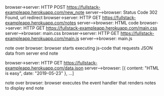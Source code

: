 browser->server: HTTP POST https://fullstack-exampleapp.herokuapp.com/new_note
server-->browser: Status Code 302 Found, url redirect
browser->server: HTTP GET https://fullstack-exampleapp.herokuapp.com/notes
server-->browser: HTML code
browser->server: HTTP GET https://fullstack-exampleapp.herokuapp.com/main.css
server-->browser: main.css
browser->server: HTTP GET https://fullstack-exampleapp.herokuapp.com/main.js
server-->browser: main.js

note over browser:
browser starts executing js-code
that requests JSON data from server
end note

browser->server: HTTP GET https://fullstack-exampleapp.herokuapp.com/data.json
server-->browser: [{ content: "HTML is easy", date: "2019-05-23" }, ...]

note over browser:
browser executes the event handler
that renders notes to display
end note
